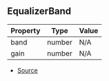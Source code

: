 ## EqualizerBand

| Property | Type | Value |
| ----------- | ----------- | ----------- |
| band | number | N/A |
| gain | number | N/A |


- [Source](https://github.com/Androz2091/discord-player/blob/451214b/packages/equalizer/src/equalizer/EqualizerStream.ts#L10)